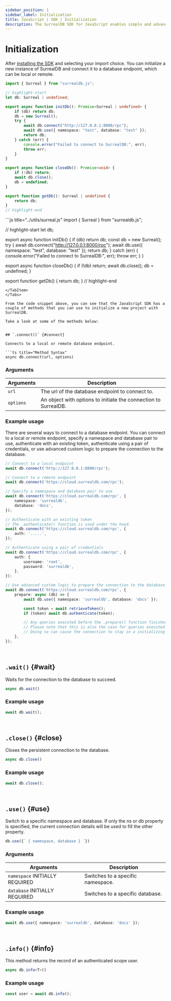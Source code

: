 ```yaml
---
sidebar_position: 1
sidebar_label: Initialization 
title: JavaScript | SDK | Initialization
description: The SurrealDB SDK for JavaScript enables simple and advanced querying of a remote or embedded database.
---
```



# Initialization

After [installing the SDK](/docs/sdk/javascript/setup) and selecting your import choice. You can initialize a new instance of SurrealDB and connect it to a database endpoint, which can be local or remote.


<Tabs groupId="JS/TS">
  <TabItem value="TS" label="TypeScript" default>

```typescript title="../utils/surreal.ts"
import { Surreal } from "surrealdb.js";

// highlight-start
let db: Surreal | undefined;

export async function initDb(): Promise<Surreal | undefined> {
    if (db) return db;
    db = new Surreal();
    try {
        await db.connect("http://127.0.0.1:8000/rpc");
        await db.use({ namespace: "test", database: "test" });
        return db;
    } catch (err) {
        console.error("Failed to connect to SurrealDB:", err);
        throw err;
    }
}

export async function closeDb(): Promise<void> {
    if (!db) return;
    await db.close();
    db = undefined;
}

export function getDb(): Surreal | undefined {
    return db;
}
// highlight-end
```

  </TabItem>
  <TabItem value="JS" label="JavaScript">
```js title="../utils/surreal.js"
import { Surreal } from "surrealdb.js";

// highlight-start
let db;

export async function initDb() {
    if (db) return db;
    const db = new Surreal();
    try {
        await db.connect("http://127.0.0.1:8000/rpc");
        await db.use({ namespace: "test", database: "test" });
        return db;
    } catch (err) {
        console.error("Failed to connect to SurrealDB:", err);
        throw err;
    }
}

export async function closeDb() {
    if (!db) return;
    await db.close();
    db = undefined;
}

export function getDb() {
    return db;
}
// highlight-end
```
</TabItem>
</Tabs>

From the code snippet above, you can see that the JavaScript SDK has a couple of methods that you can use to initialize a new project with SurrealDB. 

Take a look at some of the methods below:


## `.connect()` {#connect}

Connects to a local or remote database endpoint.

```ts title="Method Syntax"
async db.connect(url, options)
```

### Arguments
<table>
    <thead>
        <tr>
            <th colspan="2" scope="col">Arguments</th>
            <th colspan="2" scope="col">Description</th>
        </tr>
    </thead>  
    <tbody>
        <tr>
            <td colspan="2" scope="row" data-label="Arguments">
                <code>url</code>
            </td>
            <td colspan="2" scope="row" data-label="Description">
                The url of the database endpoint to connect to.
            </td>
        </tr>
                <tr>
            <td colspan="2" scope="row" data-label="Arguments">
                <code>options</code>
            </td>
            <td colspan="2" scope="row" data-label="Description">
                An object with options to initiate the connection to SurrealDB.
            </td>
        </tr>
    </tbody>
</table>

### Example usage

There are several ways to connect to a database endpoint. You can connect to a local or remote endpoint, specify a namespace and database pair to use, authenticate with an existing token, authenticate using a pair of credentials, or use advanced custom logic to prepare the connection to the database.

```ts
// Connect to a local endpoint
await db.connect('http://127.0.0.1:8000/rpc');

// Connect to a remote endpoint
await db.connect('https://cloud.surrealdb.com/rpc');

// Specify a namespace and database pair to use
await db.connect('https://cloud.surrealdb.com/rpc', {
	namespace: 'surrealdb',
	database: 'docs',
});

// Authenticate with an existing token
// The .authenticate() function is used under the hood.
await db.connect('https://cloud.surrealdb.com/rpc', {
	auth: '.....',
});

// Authenticate using a pair of credentials
await db.connect('https://cloud.surrealdb.com/rpc', {
	auth: {
		username: 'root',
		password: 'surrealdb',
	},
});

// Use advanced custom logic to prepare the connection to the database
await db.connect('https://cloud.surrealdb.com/rpc', {
	prepare: async (db) => {
		await db.use({ namespace: 'surrealdb', database: 'docs' });

		const token = await retrieveToken();
		if (token) await db.authenticate(token);

		// Any queries executed before the .prepare() function finishes will be forced to wait
		// Please note that this is also the case for queries executed within the prepare function
		// Doing so can cause the connection to stay in a initializing state
	},
});
```

<br />

## `.wait()` {#wait}

Waits for the connection to the database to succeed.

```ts title="Method Syntax"
async db.wait()
```

### Example usage
```ts
await db.wait();
```

<br />

## `.close()` {#close}

Closes the persistent connection to the database.

```ts title="Method Syntax"
async db.close()
```

### Example usage
```ts
await db.close();
```

<br />

## `.use()` {#use}

Switch to a specific namespace and database. If only the ns or db property is specified, the current connection details will be used to fill the other property.

```ts title="Method Syntax"
db.use({` { namespace, database } `})
```

### Arguments
<table>
    <thead>
        <tr>
            <th colspan="2" scope="col">Arguments</th>
            <th colspan="2" scope="col">Description</th>
        </tr>
    </thead>  
    <tbody>
        <tr>
            <td colspan="2" scope="row" data-label="Arguments">
                <code>namespace</code>
                <l className='yellow'>INITIALLY REQUIRED</l>
            </td>
            <td colspan="2" scope="row" data-label="Description">
                Switches to a specific namespace.
            </td>
        </tr>
        <tr>
            <td colspan="2" scope="row" data-label="Arguments">
                <code>database</code>
                <l className='yellow'>INITIALLY REQUIRED</l>
            </td>
            <td colspan="2" scope="row" data-label="Description">
                Switches to a specific database.
            </td>
        </tr>
    </tbody>
</table>

### Example usage
```ts
await db.use({ namespace: 'surrealdb', database: 'docs' });
```

<br />

## `.info()` {#info}

This method returns the record of an authenticated scope user.

```ts title="Method Syntax"
async db.info<T>()
```

### Example usage
```ts
const user = await db.info();
```

<br />
